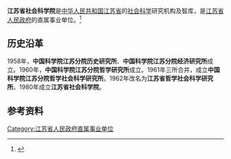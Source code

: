 '''江苏省社会科学院'''是[[中华人民共和国|中华人民共和国]][[江苏省|江苏省]]的[[社会科学|社会科学]]研究机构及智库，是[[江苏省人民政府|江苏省人民政府]]的直属事业单位。<ref>{{Cite web|title=院况简介|url=http://www.jsass.org.cn/yqgk/ykjj/|accessdate=2020-08-27|work=江苏省社会科学院}}</ref>

== 历史沿革 ==
1958年，'''中国科学院江苏分院历史研究所'''、'''中国科学院江苏分院经济研究所'''成立。1960年，'''中国科学院江苏分院哲学研究所'''成立。1961年三所合并，成立'''中国科学院江苏分院哲学社会科学研究所'''。1962年改名为'''江苏省哲学社会科学研究所'''。1980年成立'''江苏省社会科学院'''。

== 参考资料 ==
{{reflist}}

[[Category:江苏省人民政府直属事业单位|Category:江苏省人民政府直属事业单位]]